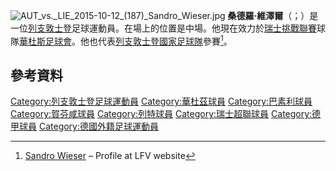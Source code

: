 [[File:AUT_vs._LIE_2015-10-12_(187)_Sandro_Wieser.jpg|thumb]]
'''桑德羅·維澤爾'''（{{lang-de|Sandro Wieser}}；{{bd|1993年|2月3日}}）是一位[[列支敦士登|列支敦士登]]足球運動員。在場上的位置是中場。他現在效力於[[瑞士挑戰聯賽|瑞士挑戰聯賽]]球隊[[華杜斯足球會|華杜斯足球會]]。他也代表[[列支敦士登國家足球隊|列支敦士登國家足球隊]]參賽<ref>[http://www.lfv.li/no_cache/nationalmannschaft/mannschaft.html Sandro Wieser] {{webarchive|url=https://web.archive.org/web/20110525174511/http://www.lfv.li/no_cache/nationalmannschaft/mannschaft.html |date=2011-05-25 }} – Profile at LFV website</ref>。

==參考資料==
{{Reflist}}

<!--{{雷丁球員名單}}-->

{{DEFAULTSORT:Wieser, Sandro}}
[[Category:列支敦士登足球運動員|Category:列支敦士登足球運動員]]
[[Category:華杜茲球員|Category:華杜茲球員]]
[[Category:巴素利球員|Category:巴素利球員]]
[[Category:賀芬咸球員|Category:賀芬咸球員]]
[[Category:列特球員|Category:列特球員]]
[[Category:瑞士超聯球員|Category:瑞士超聯球員]]
[[Category:德甲球員|Category:德甲球員]]
[[Category:德國外籍足球運動員|Category:德國外籍足球運動員]]